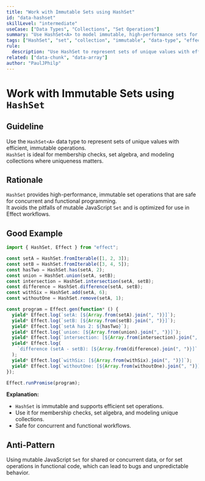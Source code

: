 ```yaml
---
title: "Work with Immutable Sets using HashSet"
id: "data-hashset"
skillLevel: "intermediate"
useCase: ["Data Types", "Collections", "Set Operations"]
summary: "Use HashSet<A> to model immutable, high-performance sets for efficient membership checks and set operations."
tags: ["HashSet", "set", "collection", "immutable", "data-type", "effect"]
rule:
  description: "Use HashSet to represent sets of unique values with efficient, immutable operations for membership, union, intersection, and difference."
related: ["data-chunk", "data-array"]
author: "PaulJPhilp"
---
```


# Work with Immutable Sets using `HashSet`

## Guideline

Use the `HashSet<A>` data type to represent sets of unique values with efficient, immutable operations.  
`HashSet` is ideal for membership checks, set algebra, and modeling collections where uniqueness matters.

## Rationale

`HashSet` provides high-performance, immutable set operations that are safe for concurrent and functional programming.  
It avoids the pitfalls of mutable JavaScript `Set` and is optimized for use in Effect workflows.

## Good Example

```typescript
import { HashSet, Effect } from "effect";

const setA = HashSet.fromIterable([1, 2, 3]);
const setB = HashSet.fromIterable([3, 4, 5]);
const hasTwo = HashSet.has(setA, 2);
const union = HashSet.union(setA, setB);
const intersection = HashSet.intersection(setA, setB);
const difference = HashSet.difference(setA, setB);
const withSix = HashSet.add(setA, 6);
const withoutOne = HashSet.remove(setA, 1);

const program = Effect.gen(function* () {
  yield* Effect.log(`setA: [${Array.from(setA).join(", ")}]`);
  yield* Effect.log(`setB: [${Array.from(setB).join(", ")}]`);
  yield* Effect.log(`setA has 2: ${hasTwo}`);
  yield* Effect.log(`union: [${Array.from(union).join(", ")}]`);
  yield* Effect.log(`intersection: [${Array.from(intersection).join(", ")}]`);
  yield* Effect.log(
    `difference (setA - setB): [${Array.from(difference).join(", ")}]`
  );
  yield* Effect.log(`withSix: [${Array.from(withSix).join(", ")}]`);
  yield* Effect.log(`withoutOne: [${Array.from(withoutOne).join(", ")}]`);
});

Effect.runPromise(program);

```

**Explanation:**  
- `HashSet` is immutable and supports efficient set operations.
- Use it for membership checks, set algebra, and modeling unique collections.
- Safe for concurrent and functional workflows.

## Anti-Pattern

Using mutable JavaScript `Set` for shared or concurrent data, or for set operations in functional code, which can lead to bugs and unpredictable behavior.